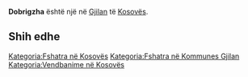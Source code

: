 {{Fshat në 
 | Emri                = Dobrigzha
 | EmriAlt                = 
 | NAME_SHORT_FORM=      
 | NAME_GENERIC=      
 | NAME_SORT_NAME_RO=      DOBRIGZHA
 | FULL_NAME_RO = Dobrigzha
 | FULL_NAME_ND_RO=Dobrigzha
 | SORT_NAME_RG=DOBRIGZHA
 | FULL_NAME_RG=Dobrigzha
 | FULL_NAME_ND_RG=Dobrigzha
 | SRP_NAME_SHORT_FORM=      
 | SRP_NAME_GENERIC=      
 | SRP_NAME_SORT_NAME_RO=      
 | SRP_FULL_NAME_RO = 
 | SRP_FULL_NAME_ND_RO=
 | SRP_SORT_NAME_RG=
 | SRP_FULL_NAME_RG=
 | SRP_FULL_NAME_ND_RG=
 | Emri (Rasa dhanore) = 
 | Figura              = 
 | Shteti              = Kosovo
 | Komuna              = Gjilan
 | Kodi postar         = 
 | Sipërfaqja          = 

 | Popullsia           = 

 | Regj. i popullsisë  = 
 | Dend. e popullsisë  = 
 | Faqja zyrtare       = 
 <!--- Koordinatat ----> 
 | Gjerësia            = 42.471389
 | Gjatësia            = 20.378889
 | Lartësia            = 
}}
'''Dobrigzha''' është një [[]] në [[Gjilan]] të [[Kosovës]].

<!-- == Gjeografia == -->
<!-- == Historia == -->
<!-- == Demografia == -->
== Shih edhe ==
{{Komuna Gjilan}}
{{Kosovo-Administrata-Cung}}

[[Kategoria:Fshatra në Kosovës]]
[[Kategoria:Fshatra në Kommunes Gjilan]]
[[Kategoria:Vendbanime në Kosovës]]